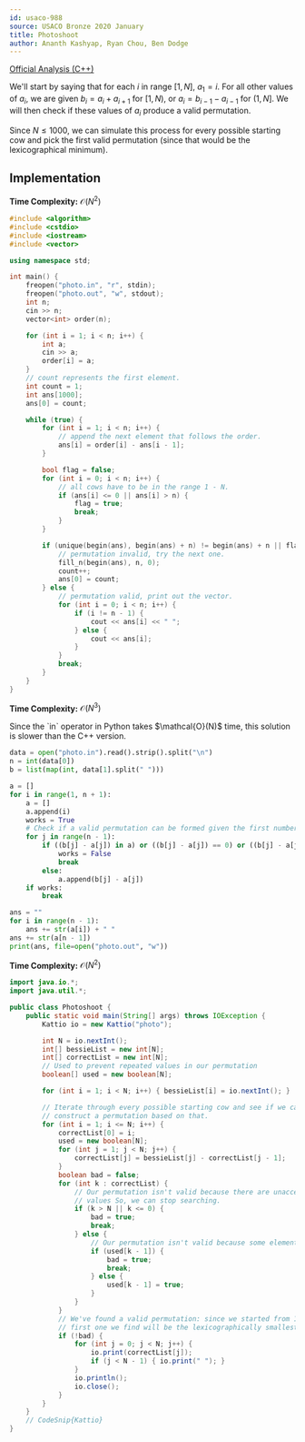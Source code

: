 ```yaml
---
id: usaco-988
source: USACO Bronze 2020 January
title: Photoshoot
author: Ananth Kashyap, Ryan Chou, Ben Dodge
---
```


[Official Analysis (C++)](http://www.usaco.org/current/data/sol_photo_bronze_jan20.html)

We'll start by saying that for each $i$ in range $[1, N]$, $a_1 = i$. For all other values of $a_i$, we are given $b_i = a_i + a_{i+1}$ for $[1, N)$, or $a_i = b_{i -1} - a_{i - 1}$ for $(1, N]$. We will then check if these values of $a_i$ produce a valid permutation.


Since $N \leq 1000$, we can simulate this process for every possible starting cow and pick the first valid permutation (since that would be the lexicographical minimum).

## Implementation


<LanguageSection>

<CPPSection>

**Time Complexity:** $\mathcal{O}(N^2)$

```cpp
#include <algorithm>
#include <cstdio>
#include <iostream>
#include <vector>

using namespace std;

int main() {
	freopen("photo.in", "r", stdin);
	freopen("photo.out", "w", stdout);
	int n;
	cin >> n;
	vector<int> order(n);

	for (int i = 1; i < n; i++) {
		int a;
		cin >> a;
		order[i] = a;
	}
	// count represents the first element.
	int count = 1;
	int ans[1000];
	ans[0] = count;

	while (true) {
		for (int i = 1; i < n; i++) {
			// append the next element that follows the order.
			ans[i] = order[i] - ans[i - 1];
		}

		bool flag = false;
		for (int i = 0; i < n; i++) {
			// all cows have to be in the range 1 - N.
			if (ans[i] <= 0 || ans[i] > n) {
				flag = true;
				break;
			}
		}

		if (unique(begin(ans), begin(ans) + n) != begin(ans) + n || flag) {
			// permutation invalid, try the next one.
			fill_n(begin(ans), n, 0);
			count++;
			ans[0] = count;
		} else {
			// permutation valid, print out the vector.
			for (int i = 0; i < n; i++) {
				if (i != n - 1) {
					cout << ans[i] << " ";
				} else {
					cout << ans[i];
				}
			}
			break;
		}
	}
}
```
</CPPSection>
<PySection>

**Time Complexity:** $\mathcal{O}(N^3)$

<Info title="Time Complexity">
Since the `in` operator in Python takes $\mathcal{O}(N)$ time, this solution is slower than the C++ version.
</Info>

```py
data = open("photo.in").read().strip().split("\n")
n = int(data[0])
b = list(map(int, data[1].split(" ")))

a = []
for i in range(1, n + 1):
	a = []
	a.append(i)
	works = True
	# Check if a valid permutation can be formed given the first number
	for j in range(n - 1):
		if ((b[j] - a[j]) in a) or ((b[j] - a[j]) == 0) or ((b[j] - a[j]) > n):
			works = False
			break
		else:
			a.append(b[j] - a[j])
	if works:
		break

ans = ""
for i in range(n - 1):
	ans += str(a[i]) + " "
ans += str(a[n - 1])
print(ans, file=open("photo.out", "w"))
```

</PySection>
<JavaSection>

**Time Complexity:** $\mathcal{O}(N^2)$

```java
import java.io.*;
import java.util.*;

public class Photoshoot {
	public static void main(String[] args) throws IOException {
		Kattio io = new Kattio("photo");

		int N = io.nextInt();
		int[] bessieList = new int[N];
		int[] correctList = new int[N];
		// Used to prevent repeated values in our permutation
		boolean[] used = new boolean[N];

		for (int i = 1; i < N; i++) { bessieList[i] = io.nextInt(); }

		// Iterate through every possible starting cow and see if we can
		// construct a permutation based on that.
		for (int i = 1; i <= N; i++) {
			correctList[0] = i;
			used = new boolean[N];
			for (int j = 1; j < N; j++) {
				correctList[j] = bessieList[j] - correctList[j - 1];
			}
			boolean bad = false;
			for (int k : correctList) {
				// Our permutation isn't valid because there are unacceptable
				// values So, we can stop searching.
				if (k > N || k <= 0) {
					bad = true;
					break;
				} else {
					// Our permutation isn't valid because some elements repeat
					if (used[k - 1]) {
						bad = true;
						break;
					} else {
						used[k - 1] = true;
					}
				}
			}
			// We've found a valid permutation: since we started from 1, the
			// first one we find will be the lexicographically smallest one
			if (!bad) {
				for (int j = 0; j < N; j++) {
					io.print(correctList[j]);
					if (j < N - 1) { io.print(" "); }
				}
				io.println();
				io.close();
			}
		}
	}
	// CodeSnip{Kattio}
}
```
</JavaSection>

</LanguageSection>

